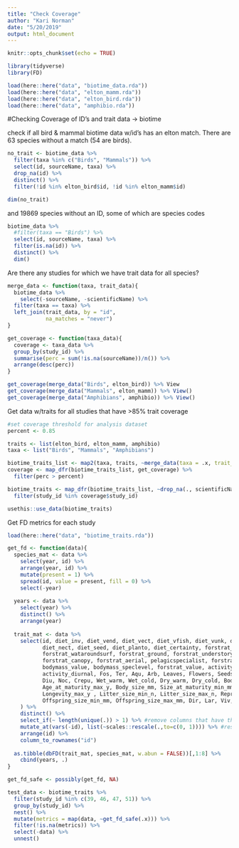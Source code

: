 ```yaml
---
title: "Check Coverage"
author: "Kari Norman"
date: "5/20/2019"
output: html_document
---
```


```r
knitr::opts_chunk$set(echo = TRUE)
```

```r
library(tidyverse)
library(FD)
```

```r
load(here::here("data", "biotime_data.rda"))
load(here::here("data", "elton_mamm.rda"))
load(here::here("data", "elton_bird.rda"))
load(here::here("data", "amphibio.rda"))
```

#Checking Coverage of ID's and trait data -> biotime

check if all bird & mammal biotime data w/id's has an elton match. There are 63 species without a match (54 are birds).
```r
no_trait <- biotime_data %>%
  filter(taxa %in% c("Birds", "Mammals")) %>%
  select(id, sourceName, taxa) %>%
  drop_na(id) %>%
  distinct() %>%
  filter(!id %in% elton_bird$id, !id %in% elton_mamm$id)

dim(no_trait)
```

and 19869 species without an ID, some of which are species codes
```r
biotime_data %>%
  #filter(taxa == "Birds") %>%
  select(id, sourceName, taxa) %>%
  filter(is.na(id)) %>%
  distinct() %>%
  dim()
```

Are there any studies for which we have trait data for all species?
```r
merge_data <- function(taxa, trait_data){
  biotime_data %>%
    select(-sourceName, -scientificName) %>%
  filter(taxa == taxa) %>%
  left_join(trait_data, by = "id",
            na_matches = "never")
}

get_coverage <- function(taxa_data){
  coverage <- taxa_data %>%
  group_by(study_id) %>%
  summarise(perc = sum(!is.na(sourceName))/n()) %>%
  arrange(desc(perc))
}

get_coverage(merge_data("Birds", elton_bird)) %>% View
get_coverage(merge_data("Mammals", elton_mamm)) %>% View()
get_coverage(merge_data("Amphibians", amphibio)) %>% View()
```

Get data w/traits for all studies that have >85% trait coverage
```r
#set coverage threshold for analysis dataset
percent <- 0.85

traits <- list(elton_bird, elton_mamm, amphibio)
taxa <- list("Birds", "Mammals", "Amphibians")

biotime_traits_list <- map2(taxa, traits, ~merge_data(taxa = .x, trait_data = .y))
coverage <- map_dfr(biotime_traits_list, get_coverage) %>%
  filter(perc > percent)

biotime_traits <- map_dfr(biotime_traits_list, ~drop_na(., scientificName)) %>%
  filter(study_id %in% coverage$study_id)
```

```r
usethis::use_data(biotime_traits)
```

Get FD metrics for each study 
```r
load(here::here("data", "biotime_traits.rda"))

get_fd <- function(data){
  species_mat <- data %>%
    select(year, id) %>% 
    arrange(year, id) %>%
    mutate(present = 1) %>%
    spread(id, value = present, fill = 0) %>%
    select(-year)
  
  years <- data %>% 
    select(year) %>%
    distinct() %>%
    arrange(year)
  
  trait_mat <- data %>%
    select(id, diet_inv, diet_vend, diet_vect, diet_vfish, diet_vunk, diet_scav, diet_fruit, 
           diet_nect, diet_seed, diet_planto, diet_certainty, forstrat_watbelowsurf,
           forstrat_wataroundsurf, forstrat_ground, forstrat_understory, forstrat_midhigh,
           forstrat_canopy, forstrat_aerial, pelagicspecialist, forstrat_speclevel, nocturnal, 
           bodymass_value, bodymass_speclevel, forstrat_value, activity_nocturnal, activity_crepuscular, 
           activity_diurnal, Fos, Ter, Aqu, Arb, Leaves, Flowers, Seeds, Fruits, Arthro, Vert, 
           Diu, Noc, Crepu, Wet_warm, Wet_cold, Dry_warm, Dry_cold, Body_mass_g, Age_at_maturity_min_y, 
           Age_at_maturity_max_y, Body_size_mm, Size_at_maturity_min_mm, Size_at_maturity_max_mm, 
           Longevity_max_y , Litter_size_min_n, Litter_size_max_n, Reproductive_output_y, 
           Offspring_size_min_mm, Offspring_size_max_mm, Dir, Lar, Viv, OBS 
    ) %>%
    distinct() %>%
    select_if(~ length(unique(.)) > 1) %>% #remove columns that have the same value for all columns
    mutate_at(vars(-id), list(~scales::rescale(.,to=c(0, 1)))) %>% #rescale variables
    arrange(id) %>%
    column_to_rownames("id")
  
  as.tibble(dbFD(trait_mat, species_mat, w.abun = FALSE))[,1:8] %>%
    cbind(years, .)
}

get_fd_safe <- possibly(get_fd, NA)

test_data <- biotime_traits %>% 
  filter(study_id %in% c(39, 46, 47, 51)) %>%
  group_by(study_id) %>%
  nest() %>%
  mutate(metrics = map(data, ~get_fd_safe(.x))) %>%
  filter(!is.na(metrics)) %>%
  select(-data) %>%
  unnest()
```

